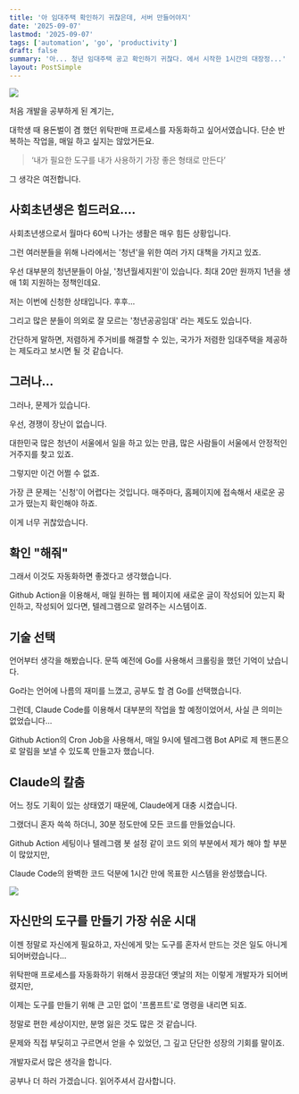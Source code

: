 ```yaml
---
title: '아 임대주택 확인하기 귀찮은데, 서버 만들어야지'
date: '2025-09-07'
lastmod: '2025-09-07'
tags: ['automation', 'go', 'productivity']
draft: false
summary: '아... 청년 임대주택 공고 확인하기 귀찮다. 에서 시작한 1시간의 대장정...'
layout: PostSimple
---
```


![](/static/images/ddal-ggak/2.png)

처음 개발을 공부하게 된 계기는,

대학생 때 용돈벌이 겸 했던 위탁판매 프로세스를 자동화하고 싶어서였습니다.
단순 반복하는 작업을, 매일 하고 싶지는 않았거든요.

> ‘내가 필요한 도구를 내가 사용하기 가장 좋은 형태로 만든다’

그 생각은 여전합니다.
## 사회초년생은 힘드러요....

사회초년생으로서 월마다 60씩 나가는 생활은
매우 힘든 상황입니다.

그런 여러분들을 위해 나라에서는 '청년'을 위한 여러 가지 대책을 가지고 있죠.

우선 대부분의 청년분들이 아실, '청년월세지원'이 있습니다.
최대 20만 원까지 1년을 생애 1회 지원하는 정책인데요.

저는 이번에 신청한 상태입니다. 후후...

그리고 많은 분들이 의외로 잘 모르는 '청년공공임대'
라는 제도도 있습니다.

간단하게 말하면, 저렴하게 주거비를 해결할 수 있는,
국가가 저렴한 임대주택을 제공하는 제도라고 보시면 될 것 같습니다.
## 그러나...

그러나, 문제가 있습니다.

우선, 경쟁이 장난이 없습니다.

대한민국 많은 청년이 서울에서 일을 하고 있는 만큼,
많은 사람들이 서울에서 안정적인 거주지를 찾고 있죠.

그렇지만 이건 어쩔 수 없죠.

가장 큰 문제는 '신청'이 어렵다는 것입니다.
매주마다, 홈페이지에 접속해서 새로운 공고가 떴는지 확인해야 하죠.

이게 너무 귀찮았습니다.
## 확인 "해줘"

그래서 이것도 자동화하면 좋겠다고 생각했습니다.

Github Action을 이용해서,
매일 원하는 웹 페이지에 새로운 글이 작성되어 있는지 확인하고,
작성되어 있다면, 텔레그램으로 알려주는 시스템이죠.
## 기술 선택

언어부터 생각을 해봤습니다.
문뜩 예전에 Go를 사용해서 크롤링을 했던 기억이 났습니다.

Go라는 언어에 나름의 재미를 느꼈고,
공부도 할 겸 Go를 선택했습니다.

그런데, Claude Code를 이용해서
대부분의 작업을 할 예정이었어서, 사실 큰 의미는 없었습니다...

Github Action의 Cron Job을 사용해서,
매일 9시에 텔레그램 Bot API로 제 핸드폰으로 알림을 보낼 수 있도록
만들고자 했습니다.
## Claude의 칼춤

어느 정도 기획이 있는 상태였기 때문에, Claude에게 대충 시켰습니다.

그랬더니 혼자 쓱쓱 하더니, 30분 정도만에
모든 코드를 만들었습니다.

Github Action 세팅이나 텔레그램 봇 설정 같이 
코드 외의 부분에서 제가 해야 할 부분이 많았지만,

Claude Code의 완벽한 코드 덕분에
1시간 만에 목표한 시스템을 완성했습니다.

![](/static/images/ddal-ggak/1.png)
## 자신만의 도구를 만들기 가장 쉬운 시대

이젠 정말로 자신에게 필요하고, 자신에게 맞는 도구를 혼자서 만드는 것은
일도 아니게 되어버렸습니다...

위탁판매 프로세스를 자동화하기 위해서 끙끙대던 옛날의 저는
이렇게 개발자가 되어버렸지만,

이제는 도구를 만들기 위해 큰 고민 없이 '프롬프트'로 명령을 내리면 되죠.

정말로 편한 세상이지만,
분명 잃은 것도 많은 것 같습니다.

문제와 직접 부딪히고 구르면서 얻을 수 있었던,
그 깊고 단단한 성장의 기회를 말이죠.

개발자로서 많은 생각을 합니다.

공부나 더 하러 가겠습니다.
읽어주셔서 감사합니다.